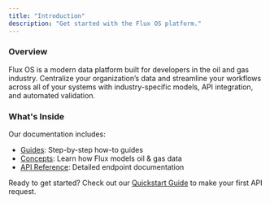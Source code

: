 ```yaml
---
title: "Introduction"
description: "Get started with the Flux OS platform."
---
```


### Overview

Flux OS is a modern data platform built for developers in the oil and
gas industry. Centralize your organization’s data and streamline your
workflows across all of your systems with industry-specific models,
API integration, and automated validation.

### What's Inside

Our documentation includes:

- [Guides](/guides/quickstart): Step-by-step how-to guides
- [Concepts](/concepts/overview): Learn how Flux models oil & gas data
- [API Reference](/api-reference): Detailed endpoint documentation

Ready to get started? Check out our [Quickstart Guide](/guides/quickstart) to make your first API request.
